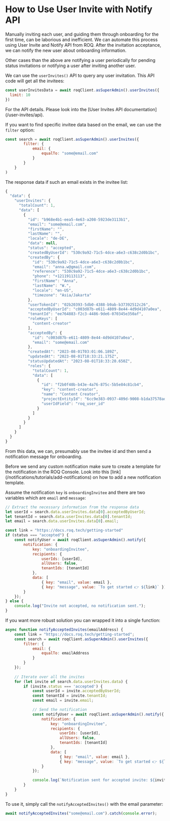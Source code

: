 
# How to Use User Invite with Notify API

Manually inviting each user, and guiding them through onboarding for the first time, can be laborious and inefficient. We can automate this process using User Invite and Notify API from ROQ. After the invitation acceptance, we can notify the new user about onboarding information.

Other cases than the above are notifying a user periodically for pending status invitations or notifying a user after inviting another user.

We can use the `userInvites()` API to query any user invitation. This API code will get all the invitees:

```js
const userInvitesData = await roqClient.asSuperAdmin().userInvites({
  limit: 10
})
```
<Callout type="info">
For the API details. Please look into the [User Invites API documentation](/user-invites/api).
</Callout>

If you want to find specific invitee data based on the email, we can use the `filter` option:

```js
const search = await roqClient.asSuperAdmin().userInvites({
		filter: {
			email: {
				equalTo: "some@email.com"
			}
		}
	}
)
```

The response data if such an email exists in the invitee list:

```js
{
  "data": {
    "userInvites": {
      "totalCount": 1,
      "data": [
        {
          "id": "b968e4b1-eea5-4e63-a208-5923de3113b1",
          "email": "some@email.com",
          "firstName": "",
          "lastName": "",
          "locale": "de-DE",
          "data": null,
          "status": "accepted",
          "createdByUserId": "530c9a92-71c5-4dce-a6e3-c638c2d0b1bc",
          "createdBy": {
            "id": "530c9a92-71c5-4dce-a6e3-c638c2d0b1bc",
            "email": "anna.w@gmail.com",
            "reference": "530c9a92-71c5-4dce-a6e3-c638c2d0b1bc",
            "phone": "+12119113113",
            "firstName": "Anna",
            "lastName": "W.",
            "locale": "en-US",
            "timezone": "Asia/Jakarta"
          },
          "userTokenId": "02b20393-5db0-4388-b9ab-b37392512c26",
          "acceptedByUserId": "c003d87b-e611-4809-8e44-4d9d4107a0ea",
          "tenantId": "ee764883-f2c3-4486-9de6-070345e350af",
          "roleKeys": [
            "content-creator"
          ],
          "acceptedBy": {
            "id": "c003d87b-e611-4809-8e44-4d9d4107a0ea",
            "email": "some@email.com"
          },
          "createdAt": "2023-08-01T03:01:06.189Z",
          "updatedAt": "2023-08-01T18:33:21.175Z",
          "statusUpdatedAt": "2023-08-01T18:33:20.650Z",
          "roles": {
            "totalCount": 1,
            "data": [
              {
                "id": "f2b0f40b-b43e-4a76-875c-5b5e84c81cb4",
                "key": "content-creator",
                "name": "Content Creator",
                "projectEntityId": "6cc9e383-0937-409d-9008-b1da37578ad1",
                "userIdField": "roq_user_id"
              }
            ]
          }
        }
      ]
    }
  }
}
```

From this data, we can, presumably use the invitee id and then send a notification message for onboarding.

<Callout type="info">
Before we send any custom notification make sure to create a template for the notification in the ROQ Console. Look into this [link](/notifications/tutorials/add-notifications) on how to add a new notification template.
</Callout>

Assume the notification `key` is `onboardingInvitee` and there are two variables which are `email` and `message`:

```js
// Extract the necessary information from the response data
let userId = search.data.userInvites.data[0].acceptedByUserId;
let tenantId = search.data.userInvites.data[0].tenantId;
let email = search.data.userInvites.data[0].email;

const link = "https://docs.roq.tech/getting-started"
if (status === "accepted") {
	const notifyUser = await roqClient.asSuperAdmin().notify({
		notification: {
			key: "onboardingInvitee",
			recipients: {
				userIds: [userId], 
				allUsers: false,
				tenantIds: [tenantId]
			},
			data: [
				{ key: "email", value: email },
				{ key: "message", value: `To get started 👉 ${link}` }]
		}
	});
} else {
    console.log("Invite not accepted, no notification sent.");
}
```


If you want more robust solution you can wrapped it into a single function:

```js
async function notifyAcceptedInvites(emailAddress) {
    const link = "https://docs.roq.tech/getting-started";
	const search = await roqClient.asSuperAdmin().userInvites({
        filter: {
            email: {
                equalTo: emailAddress
            }
        }
    });
    
    // Iterate over all the invites
    for (let invite of search.data.userInvites.data) {
        if (invite.status === 'accepted') {
            const userId = invite.acceptedByUserId;
            const tenantId = invite.tenantId;
            const email = invite.email;

            // Send the notification
            const notifyUser = await roqClient.asSuperAdmin().notify({
                notification: {
                    key: "onboardingInvitee",
                    recipients: {
                        userIds: [userId],
                        allUsers: false,
                        tenantIds: [tenantId]
                    },
                    data: [
                        { key: "email", value: email },
                        { key: "message", value: `To get started 👉 ${link}` }]
                }
            });

            console.log(`Notification sent for accepted invite: ${invite.id}`);
        }
    }
}
```

To use it, simply call the `notifyAcceptedInvites()` with the email parameter:

```js
await notifyAcceptedInvites("some@email.com").catch(console.error);
```